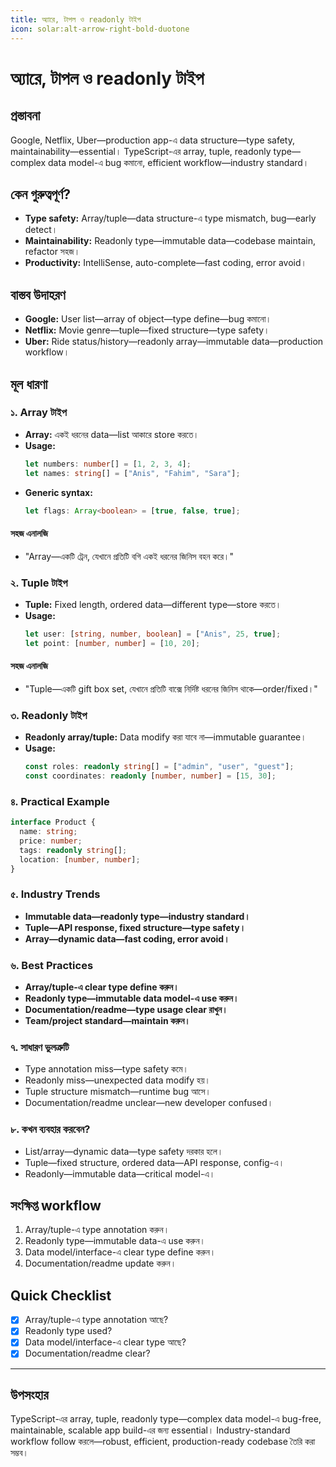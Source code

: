 ```yaml
---
title: অ্যারে, টাপল ও readonly টাইপ
icon: solar:alt-arrow-right-bold-duotone
---
```


# অ্যারে, টাপল ও readonly টাইপ

## প্রস্তাবনা

Google, Netflix, Uber—production app-এ data structure—type safety, maintainability—essential। TypeScript-এর array, tuple, readonly type—complex data model-এ bug কমানো, efficient workflow—industry standard।

## কেন গুরুত্বপূর্ণ?

- **Type safety:** Array/tuple—data structure-এ type mismatch, bug—early detect।
- **Maintainability:** Readonly type—immutable data—codebase maintain, refactor সহজ।
- **Productivity:** IntelliSense, auto-complete—fast coding, error avoid।

## বাস্তব উদাহরণ

- **Google:** User list—array of object—type define—bug কমানো।
- **Netflix:** Movie genre—tuple—fixed structure—type safety।
- **Uber:** Ride status/history—readonly array—immutable data—production workflow।

## মূল ধারণা

### ১. Array টাইপ

- **Array:** একই ধরনের data—list আকারে store করতে।
- **Usage:**
  ```typescript
  let numbers: number[] = [1, 2, 3, 4];
  let names: string[] = ["Anis", "Fahim", "Sara"];
  ```
- **Generic syntax:**
  ```typescript
  let flags: Array<boolean> = [true, false, true];
  ```

#### সহজ এনালজি

- "Array—একটি ট্রেন, যেখানে প্রতিটি বগি একই ধরনের জিনিস বহন করে।"

### ২. Tuple টাইপ

- **Tuple:** Fixed length, ordered data—different type—store করতে।
- **Usage:**
  ```typescript
  let user: [string, number, boolean] = ["Anis", 25, true];
  let point: [number, number] = [10, 20];
  ```

#### সহজ এনালজি

- "Tuple—একটি gift box set, যেখানে প্রতিটি বাক্সে নির্দিষ্ট ধরনের জিনিস থাকে—order/fixed।"

### ৩. Readonly টাইপ

- **Readonly array/tuple:** Data modify করা যাবে না—immutable guarantee।
- **Usage:**
  ```typescript
  const roles: readonly string[] = ["admin", "user", "guest"];
  const coordinates: readonly [number, number] = [15, 30];
  ```

### ৪. Practical Example

```typescript
interface Product {
  name: string;
  price: number;
  tags: readonly string[];
  location: [number, number];
}
```

### ৫. Industry Trends

- **Immutable data—readonly type—industry standard।**
- **Tuple—API response, fixed structure—type safety।**
- **Array—dynamic data—fast coding, error avoid।**

### ৬. Best Practices

- **Array/tuple-এ clear type define করুন।**
- **Readonly type—immutable data model-এ use করুন।**
- **Documentation/readme—type usage clear রাখুন।**
- **Team/project standard—maintain করুন।**

### ৭. সাধারণ ভুলত্রুটি

- Type annotation miss—type safety কমে।
- Readonly miss—unexpected data modify হয়।
- Tuple structure mismatch—runtime bug আসে।
- Documentation/readme unclear—new developer confused।

### ৮. কখন ব্যবহার করবেন?

- List/array—dynamic data—type safety দরকার হলে।
- Tuple—fixed structure, ordered data—API response, config-এ।
- Readonly—immutable data—critical model-এ।

## সংক্ষিপ্ত workflow

1. Array/tuple-এ type annotation করুন।
2. Readonly type—immutable data-এ use করুন।
3. Data model/interface-এ clear type define করুন।
4. Documentation/readme update করুন।

## Quick Checklist

- [x] Array/tuple-এ type annotation আছে?
- [x] Readonly type used?
- [x] Data model/interface-এ clear type আছে?
- [x] Documentation/readme clear?

---

## উপসংহার

TypeScript-এর array, tuple, readonly type—complex data model-এ bug-free, maintainable, scalable app build-এর জন্য essential। Industry-standard workflow follow করলে—robust, efficient, production-ready codebase তৈরি করা সম্ভব।

